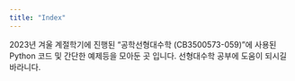 ---
title: "Index"
---

2023년 겨울 계절학기에 진행된 "공학선형대수학 (CB3500573-059)"에 사용된 Python 코드 및 간단한 예제등을 모아둔 곳 입니다. 선형대수학 공부에 도움이 되시길 바라니다.
